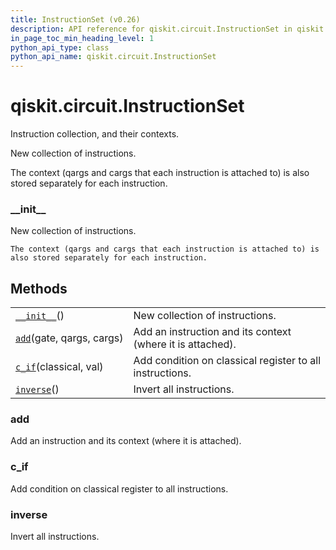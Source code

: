 ```yaml
---
title: InstructionSet (v0.26)
description: API reference for qiskit.circuit.InstructionSet in qiskit v0.26
in_page_toc_min_heading_level: 1
python_api_type: class
python_api_name: qiskit.circuit.InstructionSet
---
```


<span id="qiskit-circuit-instructionset" />

# qiskit.circuit.InstructionSet

<Class id="qiskit.circuit.InstructionSet" isDedicatedPage={true} github="https://github.com/qiskit/qiskit/tree/stable/0.17/qiskit/circuit/instructionset.py" signature="InstructionSet" modifiers="class">
  Instruction collection, and their contexts.

  New collection of instructions.

  The context (qargs and cargs that each instruction is attached to) is also stored separately for each instruction.

  ### \_\_init\_\_

  <Function id="qiskit.circuit.InstructionSet.__init__" signature="__init__()">
    New collection of instructions.

    The context (qargs and cargs that each instruction is attached to) is also stored separately for each instruction.
  </Function>

  ## Methods

  |                                                                                                     |                                                            |
  | --------------------------------------------------------------------------------------------------- | ---------------------------------------------------------- |
  | [`__init__`](#qiskit.circuit.InstructionSet.__init__ "qiskit.circuit.InstructionSet.__init__")()    | New collection of instructions.                            |
  | [`add`](#qiskit.circuit.InstructionSet.add "qiskit.circuit.InstructionSet.add")(gate, qargs, cargs) | Add an instruction and its context (where it is attached). |
  | [`c_if`](#qiskit.circuit.InstructionSet.c_if "qiskit.circuit.InstructionSet.c_if")(classical, val)  | Add condition on classical register to all instructions.   |
  | [`inverse`](#qiskit.circuit.InstructionSet.inverse "qiskit.circuit.InstructionSet.inverse")()       | Invert all instructions.                                   |

  ### add

  <Function id="qiskit.circuit.InstructionSet.add" signature="add(gate, qargs, cargs)">
    Add an instruction and its context (where it is attached).
  </Function>

  ### c\_if

  <Function id="qiskit.circuit.InstructionSet.c_if" signature="c_if(classical, val)">
    Add condition on classical register to all instructions.
  </Function>

  ### inverse

  <Function id="qiskit.circuit.InstructionSet.inverse" signature="inverse()">
    Invert all instructions.
  </Function>
</Class>

